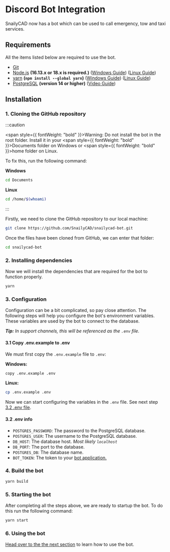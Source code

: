 # Discord Bot Integration

SnailyCAD now has a bot which can be used to call emergency, tow and taxi services.

## Requirements

All the items listed below are required to use the bot.

- [Git](https://git-scm.com/downloads)
- [Node.js](https://nodejs.org) **(16.13.x or 18.x is required.)** ([Windows Guide](https://youtu.be/rp308wNdXU8)) ([Linux Guide](/docs/guides/how-to-install-node-yarn-npm-linux))
- [yarn](https://npmjs.com/package/yarn) **(`npm install --global yarn`)** ([Windows Guide](https://youtu.be/rp308wNdXU8)) ([Linux Guide](/docs/guides/how-to-install-node-yarn-npm-linux#yarn))
- [PostgreSQL](https://www.postgresql.org/download/) **(version 14 or higher)** ([Video Guide](https://www.youtube.com/watch?v=ZKWZvafvqwM))

## Installation

### 1. Cloning the GitHub repository

:::caution

<span style={{ fontWeight: "bold" }}>Warning:</span> Do not install the bot in the root folder. Install
it in your <span style={{ fontWeight: "bold" }}>Documents </span>
folder on Windows or <span style={{ fontWeight: "bold" }}>home</span> folder on Linux.

To fix this, run the following command:

**Windows**

```bash
cd Documents
```

**Linux**

```bash
cd /home/$(whoami)
```

:::

Firstly, we need to clone the GitHub repository to our local machine:

```bash
git clone https://github.com/SnailyCAD/snailycad-bot.git
```

Once the files have been cloned from GitHub, we can enter that folder:

```bash
cd snailycad-bot
```

### 2. Installing dependencies

Now we will install the dependencies that are required for the bot to function properly.

```bash
yarn
```

### 3. Configuration

Configuration can be a bit complicated, so pay close attention. The following steps will help you configure the bot's environment variables.
These variables are used by the bot to connect to the database.

_**Tip:** In support channels, this will be referenced as the `.env` file._

#### 3.1 Copy .env.example to .env

We must first copy the `.env.example` file to `.env`:

**Windows:**

```bash
copy .env.example .env
```

**Linux:**

```bash
cp .env.example .env
```

Now we can start configuring the variables in the `.env` file. See next step [3.2 .env file](#32-env-info).

#### 3.2 .env info

- `POSTGRES_PASSWORD`: The password to the PostgreSQL database.
- `POSTGRES_USER`: The username to the PostgreSQL database.
- `DB_HOST`: The database host. _Most likely `localhost`_
- `DB_PORT`: The port to the database.
- `POSTGRES_DB`: The database name.
- `BOT_TOKEN`: The token to your [bot application.](https://discord.com/developers/applications)

### 4. Build the bot

```bash
yarn build
```

### 5. Starting the bot

After completing all the steps above, we are ready to startup the bot. To do this run the following command:

```bash
yarn start
```

### 6. Using the bot

[Head over to the the next section](/docs/discord-integration/discord-bot/configuration) to learn how to use the bot.